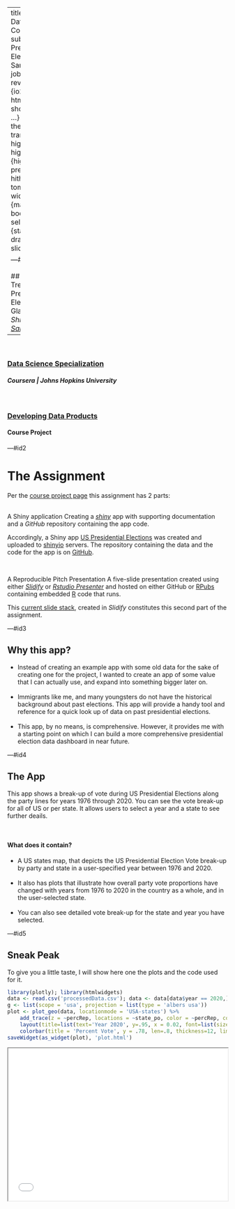 ---
title       : Developing Data Products Course Project
subtitle    : US Presidential Elections
author      : Sangeeta Shah
job         : 
framework   : revealjs        # {io2012, html5slides, shower, dzslides, ...}
revealjs    :
    theme: night
    transition: convex
highlighter : highlight.js  # {highlight.js, prettify, highlight}
hitheme     : tomorrow      # 
widgets     : []            # {mathjax, quiz, bootstrap}
mode        : selfcontained # {standalone, draft}
knit        : slidify::knit2slides  


---#id1  

<link rel="preconnect" href="https://fonts.googleapis.com">
<link rel="preconnect" href="https://fonts.gstatic.com" crossorigin>
<link href="https://fonts.googleapis.com/css2?family=Kalam:wght@400;700&display=swap" rel="stylesheet">  

<style>
.reveal h1, .reveal h2, .reveal h3, .reveal h4, .reveal h5, .reveal h6 { 
    font-size: 2.4em; color: #bbb; padding-bottom: 10px;font-family: 'Kalam'; } 
.reveal h1 { padding-bottom: 0; }
.reveal h1, .reveal h2 { font-size: 1.8em; color:#fff }
.reveal h3 { font-size: 1.4em; padding-bottom: 5px; }
.reveal h4 { font-size: 1.2em; }
.reveal h5 { font-size: 1em; }
.reveal h6 { font-size: .8em; }
.reveal ul, .reveal p { font-size: .8em; }
.reveal pre { width: 95%; font-size: .45em; margin: 15px 0;}
.reveal span.paraHeader { color: #17d; display: block; margin-bottom: 7px; font-family: 'Kalam'; font-size: 1.3em;}
#id2, #id3, #id4, #id5 { text-align: left; color: #bbb; }
#id3 h2, #id4 h4, #id5 h2 { color: #17d; }
#id4 h4 { margin-bottom: 0; }
</style>


## Party Voting Trends in US Presidential Elections At a Glance
### A _Shiny App_ By [_Sangeeta Shah_](https://www.linkedin.com/in/sangeetashah)  
&nbsp;  
--------------------  
&nbsp;  

### [Data Science Specialization](https://www.coursera.org/specializations/jhu-data-science)
##### Coursera | Johns Hopkins University  
&nbsp;  

### [Developing Data Products](https://www.coursera.org/learn/data-products/home/welcome)  
#### Course Project   



---#id2

# The Assignment 

Per the [course project page](https://www.coursera.org/learn/data-products/peer/tMYrn/course-project-shiny-application-and-reproducible-pitch)
this assignment has 2 parts:  
&nbsp;  

<span class="paraHeader">A Shiny application</span> Creating a 
[_shiny_](https://shiny.rstudio.com/) app with supporting documentation and a 
_GitHub_ repository containing the app code.  

Accordingly, a Shiny app [US Presidential Elections](https://shahstewart.shinyapps.io/US_PresidentialElections/) 
was created and uploaded to [shinyio](https://www.shinyapps.io/) servers. The repository containing the data and 
the code for the app is on [GitHub](https://github.com/shahstewart/Shiny1-USElections).  

&nbsp;  

<span class="paraHeader">A Reproducible Pitch Presentation</span> A five-slide presentation created using either 
[_Slidify_](https://github.com/ramnathv/slidify)
or [_Rstudio Presenter_](https://support.rstudio.com/hc/en-us/articles/200486468-Authoring-R-Presentations)
and hosted on either GitHub or [RPubs](https://rpubs.com/shahstewart)
containing embedded [R](https://www.r-project.org/) code that runs.  
  
This [current slide stack](https://shahstewart.github.io/slidifyPitchUSPresElections), created in _Slidify_ constitutes 
this second part of the assignment.


---#id3

## Why this app?

- Instead of creating an example app with some old data for the sake of creating one for the project,
  I wanted to create an app of some value that I can actually use, and expand into something bigger later on.  
&nbsp;  
- Immigrants like me, and many youngsters do not have the historical background about past elections.
  This app will provide a handy tool and reference for a quick look up of data on past presidential elections.  
&nbsp;  
- This app, by no means, is comprehensive. However, it provides me with a starting point on which I can
  build a more comprehensive presidential election data dashboard in near future.


---#id4  

## The App  
This app shows a break-up of vote during US Presidential Elections along the party lines for years 1976 through 2020.
You can see the vote break-up for all of US or per state. It allows users to select a year and a state to see 
further deails.

&nbsp;  

#### What does it contain?
- A US states map, that depicts the US Presidential Election Vote break-up by party and 
  state in a user-specified year between 1976 and 2020.  
&nbsp;  
- It also has plots that illustrate how overall party vote proportions have changed with years 
  from 1976 to 2020 in the country as a whole, and in the user-selected state.  
&nbsp;  
- You can also see detailed vote break-up for the state and year you have selected.


---#id5

## Sneak Peak
To give you a little taste, I will show here one the plots and the code used for it. 

```r
library(plotly); library(htmlwidgets)
data <- read.csv('processedData.csv'); data <- data[data$year == 2020,]
g <- list(scope = 'usa', projection = list(type = 'albers usa'))
plot <- plot_geo(data, locationmode = 'USA-states') %>% 
    add_trace(z = ~percRep, locations = ~state_po, color = ~percRep, colorscale = 'Bluered',text = ~hover, hoverinfo = 'text') %>%
    layout(title=list(text='Year 2020', y=.95, x = 0.02, font=list(size=24, family='Open Sans')), geo = g) %>%
    colorbar(title = 'Percent Vote', y = .78, len=.8, thickness=12, limits = c(0, 100), tickvals = c(10, 90), ticktext = c('90+% \nDem', '90+% \nRep'))
saveWidget(as_widget(plot), 'plot.html')
```
<iframe src="plot.html" width=100% height=350></iframe>




